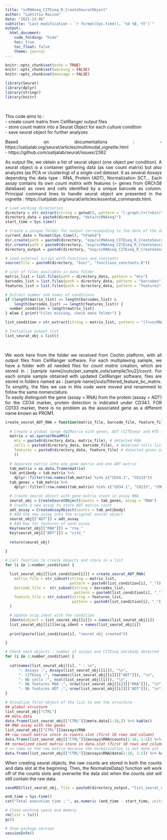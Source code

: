 ```yaml
---
title: "scRNAseq_CITEseq_R_CreateSeuratObject"
author: "Laëtitia Racine"
date: "2021-12-06"
subtitle: "Last modification : `r format(Sys.time(), '%d %B, %Y')`"
output:
  html_document:
    code_folding: "hide"
    toc: true
    toc_float: false
    theme: journal
---
```


<style>
body {text-align: justify}
</style>

```r

knitr::opts_chunk$set(echo = TRUE)
knitr::opts_chunk$set(warning = FALSE)
knitr::opts_chunk$set(message = FALSE)

```

```r

library(Seurat)
library(dplyr)
library(stringr)
library(knitr)

```

<br> 

This code aims to :  
- create count matrix from CellRanger output files  
- store count matrix into a Seurat Object for each culture condition  
- save seurat object for further analyzes

Based on documentations : 
- https://satijalab.org/seurat/articles/multimodal_vignette.html    
- https://github.com/satijalab/seurat/issues/2362
    
As output file, we obtain a list of seurat object (one object per condition). A seurat object is a container gathering data (as raw count matrix) but also analyzes (as PCA or clustering) of a *single-cell dataset*. It as several *Assays* depending the data type : RNA, Protein (ADT), Normalization SCT... Each assay contains its own *count matrix* with features (= genes from GRCh38 database) as rows and cells identified by a unique barcode as column. Principal command lines to handle seurat object are presented in the vignette : https://satijalab.org/seurat/articles/essential_commands.html.  
  
```r

# Load working directories
directory = str_extract(string = getwd(), pattern = "[:graph:]+(?=bin)")
directory_data = paste0(directory, "data/scRNAseq/")
start_time = Sys.time()

# Create a unique folder for output corresponding to the date of the day
current_date = format(Sys.time(), "%Y%m%d")
dir.create(path = paste0(directory, "exp/scRNAseq_CITEseq_R_CreateSeuratObject/"))
dir.create(path = paste0(directory, "exp/scRNAseq_CITEseq_R_CreateSeuratObject/", current_date))
directory_output = paste0(directory, "exp/scRNAseq_CITEseq_R_CreateSeuratObject/", current_date, "/")

# Load external script with functions and constants
source(file = paste0(directory, "bin/", "functions_constants.R"))

```

```r

# List of files available in data folder
matrix_list = list.files(path = directory_data, pattern = "mtx")
barcodes_list = list.files(path = directory_data, pattern = "barcodes")
features_list = list.files(path = directory_data, pattern = "features")

# Extract number and names of conditions
if (length(matrix_list) == length(barcodes_list) & 
    length(barcodes_list) == length(features_list)) {
  number_condition = length(matrix_list)
} else { print("Files missing, check data folder") }

list_condition = str_extract(string = matrix_list, pattern = "(?<=scRNAseq_)[:alnum:]+(?=_)")

# Initialize output list 
list_seurat_obj = list()

```

<br> 

We work here from the folder we received from Cochin platform, with all output files from CellRanger software. For each multiplexing sample, we have a folder with all needed files for *count matrix* creation, which are stored in : [sample name]/outs/per_sample_outs/sample[1ou2]/count. For each simple sample obtained with updated CellRanger software, files are stored in folders named as : [sample name]/outs/filtered_feature_bc_matrix. To simplify, the files we use in this code were moved and renammed to follow the same nomenclature.  
To easily distinguish the gene (assay = RNA) from the protein (assay = ADT) for the CD34 marker, protein detection is indicated under CD34.1. FOR CD133 marker, there is no problem as the associated gene as a different name known as PROM1.  

```r

create_seurat_ADT_RNA = function(matrix_file, barcode_file, feature_file) {
  
  # Create a global large dgCMatrix with genes, ADT (CITEseq) and HTO (multiplexing) info
  matrix = as.sparse(ReadMtx(
    mtx = paste0(directory_data, matrix_file), # detected RNA
    cells = paste0(directory_data, barcode_file), # detected cells list
    features = paste0(directory_data, feature_file) # detected genes or antibody list
    )) 
  
  # Separate matrix into one gene matrix and one ADT matrix
  tab_matrix = as.data.frame(matrix)
  tab_antibody = tab_matrix %>%
    dplyr::filter(row.names(tab_matrix) %in% c("CD34.1", "CD133"))
  tab_genes = tab_matrix %>%
    dplyr::filter(!row.names(tab_matrix) %in% c("CD34.1", "CD133", "CMO301", "CMO302"))

  # Create seurat object with gene matrix count in assay RNA
  seurat_obj = CreateSeuratObject(counts = tab_genes, assay = "RNA")
  # Create a new assay to store ADT matrix count
  adt_assay = CreateAssayObject(counts = tab_antibody)
  # Add the new assay into the original seurat object
  seurat_obj[["ADT"]] = adt_assay
  # Add key for features of each assay
  Key(seurat_obj[["RNA"]]) = "rna_"
  Key(seurat_obj[["ADT"]]) = "cite_"
  
  return(seurat_obj)
  
}

```

```r

# Call function to create objects and store in a list
for (i in 1:number_condition) {

  list_seurat_obj[[list_condition[i]]] = create_seurat_ADT_RNA(
    matrix_file = str_subset(string = matrix_list, 
                             pattern = paste0(list_condition[i], "_")),
    barcode_file =  str_subset(string = barcodes_list, 
                               pattern = paste0(list_condition[i], "_")),
    feature_file = str_subset(string = features_list, 
                              pattern = paste0(list_condition[i], "_"))
  )

  # Update orig.ident with the condition
  Idents(object = list_seurat_obj[[i]]) = names(list_seurat_obj[i])
  list_seurat_obj[[i]]$orig.ident = names(list_seurat_obj[i])
  
  print(paste(list_condition[i], "seurat obj created"))

}

```

```r

# Check each objects : number of assays and CITEseq antibody detected
for (i in 1:number_condition) {
  
  cat(names(list_seurat_obj)[i], " : \n",
      "- Assays :", Assays(list_seurat_obj[[i]]), "\n",
      "- CITEseq :", rownames(list_seurat_obj[[i]][["ADT"]]), "\n",
      "- Nb cells :", ncol(list_seurat_obj[[i]]), "\n",
      "- Nb features RNA :", nrow(list_seurat_obj[[i]][["RNA"]]), "\n",
      "- Nb features ADT :", nrow(list_seurat_obj[[i]][["ADT"]]), "\n")
}

# Visualize first object of the list to see the structure
## global structure
list_seurat_obj["CTRL"]
## meta.data 
data.frame(list_seurat_obj[["CTRL"]]@meta.data[1:10,]) %>% kable()
## RNA assay with the genes
list_seurat_obj[["CTRL"]]@assays$RNA
## raw count matrix store in counts.slot (first 10 rows and column)
data.frame(list_seurat_obj[["CTRL"]]@assays$RNA@counts[1:10, 1:5]) %>% kable()
## normalized count matrix store in data.slot (first 10 rows and column)
# => same as the raw matrix because the normalization is not done yet
data.frame(list_seurat_obj[["CTRL"]]@assays$RNA@data[1:10, 1:5]) %>% kable()

```
  
When creating seurat objects, the raw counts are stored in both the counts and data slot at the beginning. 
Then, the NormalizeData() function will work off of the counts slots and overwrite the data slot when the counts slot will still contain the raw data.

```r

saveRDS(list_seurat_obj, file = paste0(directory_output, "list_seurat_obj.rds"))

```

```r

end_time = Sys.time()
cat("Total execution time : ", as.numeric (end_time - start_time, units = "mins"), "minutes")

# Clean working space and memory 
rm(list = ls())
gc()

# Show package version
sessionInfo()

```

